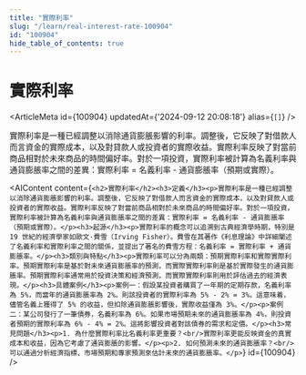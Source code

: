 ```yaml
---
title: "實際利率"
slug: "/learn/real-interest-rate-100904"
id: "100904"
hide_table_of_contents: true
---
```



# 實際利率

<ArticleMeta id={100904} updatedAt={'2024-09-12 20:08:18'} alias={`[]`} />
<div className='border-solid border-b border-t-0 my-4 border-[var(--ifm-color-gray-300)]' />

實際利率是一種已經調整以消除通貨膨脹影響的利率。調整後，它反映了對借款人而言資金的實際成本，以及對貸款人或投資者的實際收益。實際利率反映了對當前商品相對於未來商品的時間偏好率。對於一項投資，實際利率被計算為名義利率與通貨膨脹率之間的差異：實際利率 = 名義利率 - 通貨膨脹率（預期或實際）。

<AIContent content={`<h2>實際利率</h2><h3>定義</h3><p>實際利率是一種已經調整以消除通貨膨脹影響的利率。調整後，它反映了對借款人而言資金的實際成本，以及對貸款人或投資者的實際收益。實際利率反映了對當前商品相對於未來商品的時間偏好率。對於一項投資，實際利率被計算為名義利率與通貨膨脹率之間的差異：實際利率 = 名義利率 - 通貨膨脹率（預期或實際）。</p><h3>起源</h3><p>實際利率的概念可以追溯到古典經濟學時期，特別是 19 世紀的經濟學家如歐文·費雪（Irving Fisher）。費雪在其著作《利息理論》中詳細闡述了名義利率和實際利率之間的關係，並提出了著名的費雪方程：名義利率 = 實際利率 + 通貨膨脹率。</p><h3>類別與特點</h3><p>實際利率可以分為兩類：預期實際利率和實際實際利率。預期實際利率是基於對未來通貨膨脹率的預測，而實際實際利率則是基於實際發生的通貨膨脹率。預期實際利率通常用於投資決策和經濟預測，而實際實際利率則用於評估過去的經濟表現。</p><h3>具體案例</h3><p>案例一：假設某投資者購買了一年期的定期存款，名義利率為 5%，而當年的通貨膨脹率為 2%。則該投資者的實際利率為 5% - 2% = 3%。這意味着，儘管名義上獲得了 5% 的收益，但扣除通貨膨脹影響後，實際收益僅為 3%。</p><p>案例二：某公司發行了一筆債券，名義利率為 6%。如果市場預期未來的通貨膨脹率為 4%，則投資者預期的實際利率為 6% - 4% = 2%。這將影響投資者對該債券的需求和定價。</p><h3>常見問題</h3><p>1. 為什麼實際利率比名義利率更重要？<br/>實際利率更能反映資金的真實成本和收益，因為它考慮了通貨膨脹的影響。</p><p>2. 如何預測未來的通貨膨脹率？<br/>可以通過分析經濟指標、市場預期和專家預測來估計未來的通貨膨脹率。</p>`} id={100904} />
